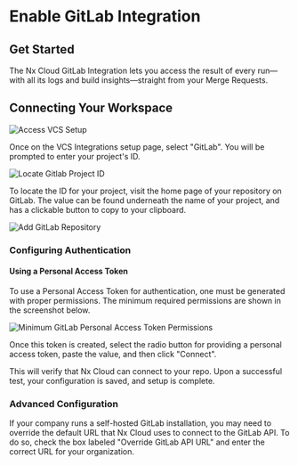 # Enable GitLab Integration

## Get Started

The Nx Cloud GitLab Integration lets you access the result of every run—with all its logs and build insights—straight from your Merge Requests.

## Connecting Your Workspace

![Access VCS Setup](/nx-cloud/set-up/access-vcs-setup.webp)

Once on the VCS Integrations setup page, select "GitLab". You will be prompted to enter your project's ID.

![Locate Gitlab Project ID](/nx-cloud/set-up/find-gitlab-project-id.png)

To locate the ID for your project, visit the home page of your repository on GitLab. The value can be found underneath the name of your project, and has a clickable button to copy to your clipboard.

![Add GitLab Repository](/nx-cloud/set-up/add-gitlab-repository.webp)

### Configuring Authentication

#### Using a Personal Access Token

To use a Personal Access Token for authentication, one must be generated with proper permissions. The minimum required permissions are shown in the screenshot below.

![Minimum GitLab Personal Access Token Permissions](/nx-cloud/set-up/minimal-gitlab-access-token.png)

Once this token is created, select the radio button for providing a personal access token, paste the value, and then click "Connect".

This will verify that Nx Cloud can connect to your repo. Upon a successful test, your configuration is saved, and setup is complete.

### Advanced Configuration

If your company runs a self-hosted GitLab installation, you may need to override the default URL that Nx Cloud uses to connect to the GitLab API. To do so, check the box labeled "Override GitLab API URL" and enter the correct URL for your organization.
